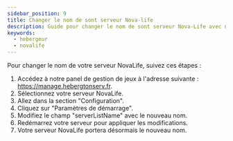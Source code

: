 ```yaml
---
sidebar_position: 9
title: Changer le nom de sont serveur Nova-life
description: Guide pour changer le nom de sont serveur Nova-Life avec notre hébergement Nova-life
keywords:
  - hebergeur
  - novalife
---
```



Pour changer le nom de votre serveur NovaLife, suivez ces étapes :

1. Accédez à notre panel de gestion de jeux à l'adresse suivante : https://manage.hebergtonserv.fr.
2. Sélectionnez votre serveur NovaLife.
3. Allez dans la section "Configuration".
4. Cliquez sur "Paramètres de démarrage".
5. Modifiez le champ "serverListName" avec le nouveau nom.
6. Redémarrez votre serveur pour appliquer les modifications.
7. Votre serveur NovaLife portera désormais le nouveau nom.